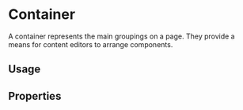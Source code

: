 

<Meta title="Sections/Container" component={Container} />

# Container

A container represents the main groupings on a page. They provide a means for content editors to arrange components.

## Usage

<Preview>
  <Container title="My Container" components={[]} config={{}} />
</Preview>

## Properties

<Props of={Container} />
